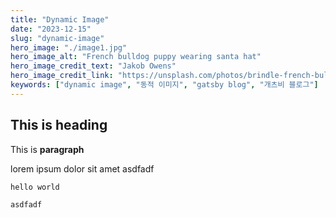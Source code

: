 ```yaml
---
title: "Dynamic Image"
date: "2023-12-15"
slug: "dynamic-image"
hero_image: "./image1.jpg"
hero_image_alt: "French bulldog puppy wearing santa hat"
hero_image_credit_text: "Jakob Owens"
hero_image_credit_link: "https://unsplash.com/photos/brindle-french-bulldog-puppy-in-santa-hat-mpnqu9o4b9w"
keywords: ["dynamic image", "동적 이미지", "gatsby blog", "개츠비 블로그"]
---
```


## This is heading

This is **paragraph**

lorem ipsum dolor sit amet
asdfadf

`hello world`

```
asdfadf
```
